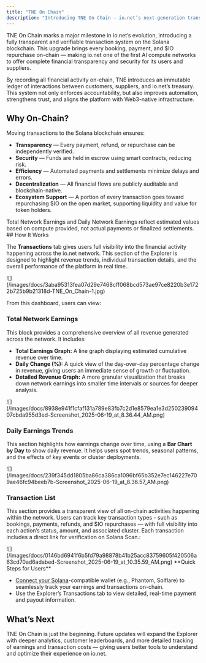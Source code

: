 ```yaml
---
title: "TNE On Chain"
description: "Introducing TNE On Chain — io.net’s next-generation transaction system built on Solana blockchain."
---
```


TNE On Chain marks a major milestone in io.net’s evolution, introducing a fully transparent and verifiable transaction system on the Solana blockchain. This upgrade brings every booking, payment, and \$IO repurchase on-chain — making io.net one of the first AI compute networks to offer complete financial transparency and security for its users and suppliers.

By recording all financial activity on-chain, TNE introduces an immutable ledger of interactions between customers, suppliers, and io.net’s treasury. This system not only enforces accountability, but also improves automation, strengthens trust, and aligns the platform with Web3-native infrastructure.

## Why On-Chain?

Moving transactions to the Solana blockchain ensures:

* **Transparency** — Every payment, refund, or repurchase can be independently verified.
* **Security** — Funds are held in escrow using smart contracts, reducing risk.
* **Efficiency** — Automated payments and settlements minimize delays and errors.
* **Decentralization** — All financial flows are publicly auditable and blockchain-native.
* **Ecosystem Support** — A portion of every transaction goes toward repurchasing \$IO on the open market, supporting liquidity and value for token holders.

<Info>
Total Network Earnings and Daily Network Earnings reflect estimated values based on compute provided, not actual payments or finalized settlements.
</Info>
## How It Works

The **Transactions** tab gives users full visibility into the financial activity happening across the io.net network. This section of the Explorer is designed to highlight revenue trends, individual transaction details, and the overall performance of the platform in real time..

<Frame>
![](/images/docs/3aba95313fea07d29e7468cff068bcd573ae97ce8220b3e1722b725b9b21318d-TNE_On_Chain-1.jpg)
</Frame>

From this dashboard, users can view:

### Total Network Earnings

This block provides a comprehensive overview of all revenue generated across the network. It includes:

* **Total Earnings Graph:** A line graph displaying estimated cumulative revenue over time.
* **Daily Change (%):** A quick view of the day-over-day percentage change in revenue, giving users an immediate sense of growth or fluctuation.
* **Detailed Revenue Graph:** A more granular visualization that breaks down network earnings into smaller time intervals or sources for deeper analysis.

<Frame>
![](/images/docs/8938e941f1cfaf131a789e83fb7c2d1e8579ea1e3d25023909407cbda955d3ed-Screenshot_2025-06-19_at_8.36.44_AM.png)
</Frame>

### Daily Earnings Trends

This section highlights how earnings change over time, using a **Bar Chart by Day** to show daily revenue. It helps users spot trends, seasonal patterns, and the effects of key events or cluster deployments.

<Frame>
![](/images/docs/239f345dd1805ba86ca386ca1096bf65b352e7ec146227e709ae46fc94beeb7b-Screenshot_2025-06-19_at_8.36.57_AM.png)
</Frame>

### Transaction List

This section provides a transparent view of all on-chain activities happening within the network. Users can track key transaction types - such as bookings, payments, refunds, and \$IO repurchases — with full visibility into each action’s status, amount, and associated cluster. Each transaction includes a direct link for verification on Solana Scan.:

<Frame>
![](/images/docs/0146bd6941f6b5fd79a98878b41b25acc83759605f420506a63cd70ad6adabed-Screenshot_2025-06-19_at_10.35.59_AM.png)
</Frame>

<Info>
  **Quick Steps for Users**

  * [Connect your Solana](/docs/solana)-compatible wallet (e.g., Phantom, Solflare) to seamlessly track your earnings and transactions on-chain.
  * Use the Explorer’s Transactions tab to view detailed, real-time payment and payout information.
</Info>

## What’s Next

TNE On Chain is just the beginning. Future updates will expand the Explorer with deeper analytics, customer leaderboards, and more detailed tracking of earnings and transaction costs — giving users better tools to understand and optimize their experience on io.net.

